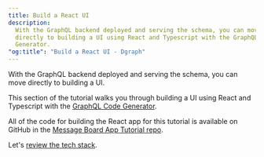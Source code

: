 ```yaml
---
title: Build a React UI
description:
  With the GraphQL backend deployed and serving the schema, you can move
  directly to building a UI using React and Typescript with the GraphQL Code
  Generator.
"og:title": "Build a React UI - Dgraph"
---
```



<DgraphWIP />

With the GraphQL backend deployed and serving the schema, you can move directly
to building a UI.

This section of the tutorial walks you through building a UI using React and
Typescript with the
[GraphQL Code Generator](https://graphql-code-generator.com/).

All of the code for building the React app for this tutorial is available on
GitHub in the
[Message Board App Tutorial repo](https://github.com/dgraph-io/discuss-tutorial).

Let's [review the tech stack](./tech-stack).
